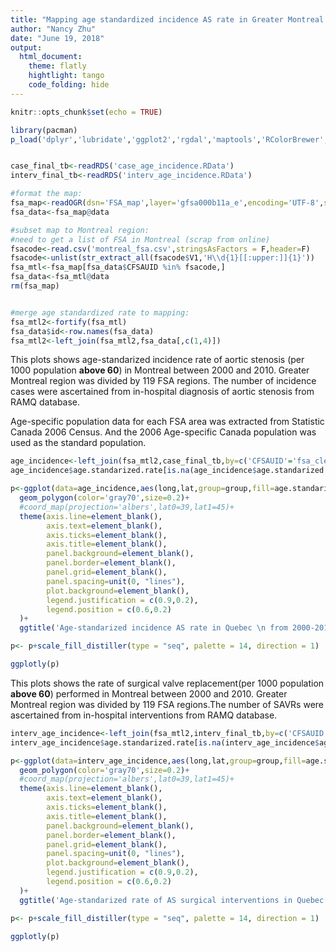 ```yaml
---
title: "Mapping age standardized incidence AS rate in Greater Montreal Area"
author: "Nancy Zhu"
date: "June 19, 2018"
output: 
  html_document:
    theme: flatly
    hightlight: tango
    code_folding: hide
---
```


```r
knitr::opts_chunk$set(echo = TRUE)
```

```r
library(pacman)
p_load('dplyr','lubridate','ggplot2','rgdal','maptools','RColorBrewer','stringr','plotly','magrittr')


case_final_tb<-readRDS('case_age_incidence.RData')
interv_final_tb<-readRDS('interv_age_incidence.RData')

#format the map:
fsa_map<-readOGR(dsn='FSA_map',layer='gfsa000b11a_e',encoding='UTF-8',stringsAsFactors = F)
fsa_data<-fsa_map@data

#subset map to Montreal region:
#need to get a list of FSA in Montreal (scrap from online)
fsacode<-read.csv('montreal_fsa.csv',stringsAsFactors = F,header=F)
fsacode<-unlist(str_extract_all(fsacode$V1,'H\\d{1}[[:upper:]]{1}'))
fsa_mtl<-fsa_map[fsa_data$CFSAUID %in% fsacode,]
fsa_data<-fsa_mtl@data
rm(fsa_map)


#merge age standardized rate to mapping:
fsa_mtl2<-fortify(fsa_mtl)
fsa_data$id<-row.names(fsa_data)
fsa_mtl2<-left_join(fsa_mtl2,fsa_data[,c(1,4)])
```


This plots shows age-standarized incidence rate of aortic stenosis (per 1000 population **above 60**) in Montreal between 2000 and 2010. Greater Montreal region was divided by 119 FSA regions. The number of incidence cases were ascertained from in-hospital diagnosis of aortic stenosis from RAMQ database.

Age-specific population data for each FSA area was extracted from Statistic Canada 2006 Census. And the 2006 Age-specific Canada population was used as the standard population.

```r
age_incidence<-left_join(fsa_mtl2,case_final_tb,by=c('CFSAUID'='fsa_clean'))
age_incidence$age.standarized.rate[is.na(age_incidence$age.standarized.rate)]<-0

p<-ggplot(data=age_incidence,aes(long,lat,group=group,fill=age.standarized.rate,label=CFSAUID)) + 
  geom_polygon(color='gray70',size=0.2)+
  #coord_map(projection='albers',lat0=39,lat1=45)+
  theme(axis.line=element_blank(),
        axis.text=element_blank(),
        axis.ticks=element_blank(),
        axis.title=element_blank(),
        panel.background=element_blank(),
        panel.border=element_blank(),
        panel.grid=element_blank(),
        panel.spacing=unit(0, "lines"),
        plot.background=element_blank(),
        legend.justification = c(0.9,0.2),
        legend.position = c(0.6,0.2)
  )+
  ggtitle('Age-standarized incidence AS rate in Quebec \n from 2000-2011')

p<- p+scale_fill_distiller(type = "seq", palette = 14, direction = 1)

ggplotly(p)
```


This plots shows the rate of surgical valve replacement(per 1000 population **above 60**) performed in Montreal between 2000 and 2010. Greater Montreal region was divided by 119 FSA regions.The number of SAVRs were ascertained from in-hospital interventions from RAMQ database.


```r
interv_age_incidence<-left_join(fsa_mtl2,interv_final_tb,by=c('CFSAUID'='fsa_clean'))
interv_age_incidence$age.standarized.rate[is.na(interv_age_incidence$age.standarized.rate)]<-0

p<-ggplot(data=interv_age_incidence,aes(long,lat,group=group,fill=age.standarized.rate,label=CFSAUID)) + 
  geom_polygon(color='gray70',size=0.2)+
  #coord_map(projection='albers',lat0=39,lat1=45)+
  theme(axis.line=element_blank(),
        axis.text=element_blank(),
        axis.ticks=element_blank(),
        axis.title=element_blank(),
        panel.background=element_blank(),
        panel.border=element_blank(),
        panel.grid=element_blank(),
        panel.spacing=unit(0, "lines"),
        plot.background=element_blank(),
        legend.justification = c(0.9,0.2),
        legend.position = c(0.6,0.2)
  )+
  ggtitle('Age-standarized rate of AS surgical interventions in Quebec \n from 2000-2011')

p<- p+scale_fill_distiller(type = "seq", palette = 14, direction = 1)

ggplotly(p)

```


